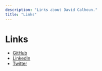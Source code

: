 ```yaml
---
description: "Links about David Calhoun."
title: "Links"
---
```


# Links

- [GitHub](https://github.com/dcalhoun)
- [LinkedIn](https://www.linkedin.com/in/davidpcalhoun/)
- [Twitter](https://twitter.com/david_calhoun)
